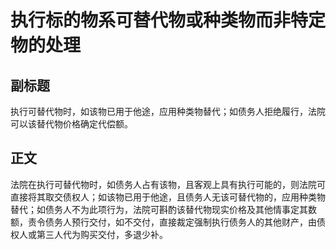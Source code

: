 # 执行标的物系可替代物或种类物而非特定物的处理
## 副标题
执行可替代物时，如该物已用于他途，应用种类物替代；如债务人拒绝履行，法院可以该替代物价格确定代偿额。
## 正文
法院在执行可替代物时，如债务人占有该物，且客观上具有执行可能的，则法院可直接将其取交债权人；如该物已用于他途，且债务人无该可替代物的，应用种类物替代；如债务人不为此项行为，法院可斟酌该替代物现实价格及其他情事定其数额，责令债务人预行交付，如不交付，直接裁定强制执行债务人的其他财产，由债权人或第三人代为购买交付，多退少补。